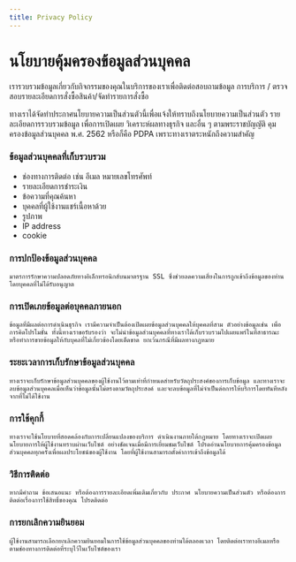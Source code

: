 ```yaml
---
title: Privacy Policy
---
```


# นโยบายคุ้มครองข้อมูลส่วนบุคคล

เรารวบรวมข้อมูลเกี่ยวกับกิจกรรมของคุณในบริการของเราเพื่อติดต่อสอบถามข้อมูล การบริการ / ตรวจสอบรายละเอียดการสั่งซื้อสินค้า/จัดทำรายการสั่งซื้อ

ทางเราได้จัดทำประกาศนโยบายความเป็นส่วนตัวนี้เพื่อแจ้งให้ทราบถึงนโยบายความเป็นส่วนตัว รายละเอียดการรวบรวมข้อมูล เพื่อการเปิดเผย วิเคราะห์ผลทางธุรกิจ และอื่น ๆ ตามพระราชบัญญัติ คุมครองข้อมูลส่วนบุคคล พ.ศ. 2562 หรือก็คือ PDPA เพราะทางเราตระหนักถึงความสำคัญ

### ข้อมูลส่วนบุคคลที่เก็บรวบรวม
 - ช่องทางการติดต่อ เช่น อีเมล หมายเลขโทรศัพท์
 - รายละเอียดการชำระเงิน
 - ข้อความที่คุณค้นหา
 - บุคคลที่ผู้ใช้งานแชร์เนื้อหาด้วย
 - รูปภาพ
 - IP address
 - cookie

### การปกป้องข้อมูลส่วนบุคคล
    มาตรการรักษาความปลอดภัยทางอิเล็กทรอนิกส์บนมาตรฐาน SSL ซึ่งช่วยลดความเสี่ยงในการถูกเข้าถึงข้อมูลของท่านโดยบุคคลที่ไม่ได้รับอนุญาต

### การเปิดเภยข้อมูลต่อบุคคลภายนอก
    ข้อมูลที่มีผลต่อการดำเนินธุรกิจ เรามีความจำเป็นต้องเปิดเผยข้อมูลส่วนบุคคลให้บุคคลที่สาม ตัวอย่างข้อมูลเช่น เพื่อการคิดโปรโมชั่น ทั้งนี้ทางเราขอรับรองว่า จะไม่นำข้อมูลส่วนบุคคลที่ทางเราได้เก็บรวบรวมไปเผยแพร่ในที่สาธารณะ หรือทำการขายข้อมูลให้กับบุคลที่ไม่เกี่ยวข้องโดยเด็ดขาด ยกเว้นกรณีที่มีผลทางกฏหมาย

### ระยะเวลาการเก็บรักษาข้อมูลส่วนบุคคล
    ทางเราจะเก็บรักษาข้อมูลส่วนบุคคลของผู้ใช้งานไว้ตามเท่าที่กำหนดสำหรับวัตถุประสงค์ของการเก็บข้อมูล และทางเราจะลบข้อมูลส่วนบุคคลเมื่อเห็นว่าข้อมูลนั้นไม่ตรงตามวัตถุประสงค์ และจะลบข้อมูลที่ไม่จำเป็นต่อการให้บริการโดยทันทีหลังจากที่ไม่ได้ใช้งาน

### การใช้คุกกี้
    ทางเราจะใช้นโยบายที่สอดคล้องกับการเปลี่ยนแปลงของบริการ ดำเนินงานภายใต้กฏหมาย โดยทางเราจะเปิดเผยนโยบายการให้ผู้ใช้งานทราบผ่านเว็บไซต์ อย่างชัดเจนเมื่อมีการเยี่ยมชมเว็บไซต์ โปรดอ่านนโยบายการคุ้มครองข้อมูลส่วนบุคคลทุกครั้งเพื่อผลประโยชน์ของผู้ใช้งาน โดยที่ผู้ใช้งานสามารถตั้งค่าการเข้าถึงข้อมูลได้

### วิธีการติดต่อ
    หากมีคำถาม ข้อเสนอแนะ หรือต้องการรายละเอียดเพิ่มเติมเกี่ยวกับ ประกาศ นโยบายความเป็นส่วนตัว หรือต้องการติดต่อเรื่องการใช้สิทธิ์ของคุณ โปรดติดต่อ

### การยกเลิกความยินยอม
    ผู้ใช้งานสามารถเลือกยกเลิกความยินยอมในการใช้ข้อมูลส่วนบุคคลของท่านได้ตลอดเวลา โดยติดต่อเราทางอีเมลหรือตามช่องทางการติดต่อที่ระบุไว้ในเว็บไซต์ของเรา
